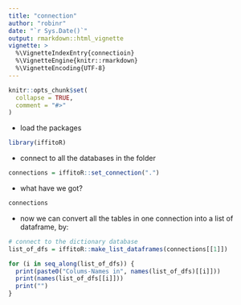 ```yaml
---
title: "connection"
author: "robinr"
date: "`r Sys.Date()`"
output: rmarkdown::html_vignette
vignette: >
  %\VignetteIndexEntry{connectioin}
  %\VignetteEngine{knitr::rmarkdown}
  %\VignetteEncoding{UTF-8}
---
```


```r
knitr::opts_chunk$set(
  collapse = TRUE,
  comment = "#>"
)
```

- load the packages

```r
library(iffitoR)
```

- connect to all the databases in the folder

```r
connections = iffitoR::set_connection(".")
```

- what have we got?

```r
connections
```

- now we can convert all the tables in one connection into a list of dataframe, by:

```r
# connect to the dictionary database
list_of_dfs = iffitoR::make_list_dataframes(connections[[1]])

for (i in seq_along(list_of_dfs)) {
  print(paste0("Colums-Names in", names(list_of_dfs)[[i]]))
  print(names(list_of_dfs[[i]]))
  print("")
}
```

